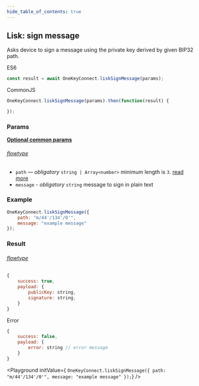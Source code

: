 ```yaml
---
hide_table_of_contents: true
---
```


## Lisk: sign message

Asks device to sign a message using the private key derived by given BIP32 path.

ES6
```javascript
const result = await OneKeyConnect.liskSignMessage(params);
```

CommonJS
```javascript
OneKeyConnect.liskSignMessage(params).then(function(result) {

});
```

### Params
[****Optional common params****](./commonParams)
###### [flowtype](https://github.com/OneKeyHQ/connect/blob/onekey/src/js/types/lisk.js#L109-L112)
* `path` — *obligatory* `string | Array<number>` minimum length is `3`. [read more](./path)
* `message` - *obligatory* `string` message to sign in plain text

### Example
```javascript
OneKeyConnect.liskSignMessage({
    path: "m/44'/134'/0'",
    message: "example message"
});
```

### Result
###### [flowtype](https://github.com/OneKeyHQ/connect/blob/onekey/src/js/types/response.js#L104-L106)
```javascript
{
    success: true,
    payload: {
        publicKey: string,
        signature: string,
    }
}
```
Error
```javascript
{
    success: false,
    payload: {
        error: string // error message
    }
}
```



<Playground
    initValue={
`OneKeyConnect.liskSignMessage({
    path: "m/44'/134'/0'",
    message: "example message"
});`}
/>


